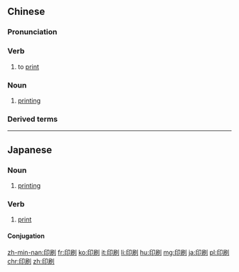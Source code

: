 ==Chinese==
{{zh-forms}}

===Pronunciation===
{{zh-pron
|m=yìnshuā
|c=jan3 caat3
|h=pfs=yin-sot
|mn=xm,zz:ìn-soah/xm,qz:ìn-soa/tw:ìn-soat
|ma=Zh-yìnshua.ogg
|cat=v,n
}}

===Verb===
{{zh-verb}}

# to [[print]]
#: {{zh-x|印刷 精美|beautifully printed}}

===Noun===
{{zh-noun}}

# [[printing]]

===Derived terms===
{{zh-der|雕版印刷|活字印刷|印刷機|印刷品|印刷體}}

{{zh-cat|Elementary}}

----

==Japanese==
{{ja-kanjitab|いん|さつ|yomi=on}}

===Noun===
{{ja-noun|いんさつ}}

# [[printing]]

===Verb===
{{ja-verb-suru|tr=trans|いんさつ}}

# [[print]]

====Conjugation====
{{ja-suru|いんさつ}}

[[zh-min-nan:印刷]]
[[fr:印刷]]
[[ko:印刷]]
[[it:印刷]]
[[li:印刷]]
[[hu:印刷]]
[[mg:印刷]]
[[ja:印刷]]
[[pl:印刷]]
[[chr:印刷]]
[[zh:印刷]]
